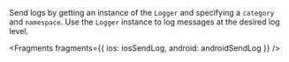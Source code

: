 Send logs by getting an instance of the `Logger` and specifying a `category` and `namespace`.  Use the `Logger` instance to log messages at the desired log level.


<Fragments
  fragments={{
    ios: iosSendLog,
    android: androidSendLog
  }}
/>